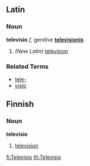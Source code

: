 ==Latin==
===Noun===
'''televisio''' ''f'', genitive '''[[televisionis]]'''

# ''(New Latin)'' [[television]]

===Related Terms===
*[[tele-]]
*[[visio]]

==Finnish==
===Noun===
'''televisio'''
# [[television]]

[[fi:Televisio]]
[[th:Televisio]]